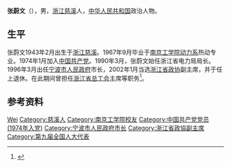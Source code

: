 '''张蔚文'''（{{bd|1943年|2月}}），男，[[浙江|浙江]][[慈溪|慈溪]]人，[[中华人民共和国|中华人民共和国]]政治人物。

== 生平 ==
张蔚文1943年2月出生于[[浙江|浙江]][[慈溪|慈溪]]。1967年9月毕业于[[南京工学院|南京工学院]][[东南大学能源与环境学院|动力系]]热动专业。1974年1月加入[[中国共产党|中国共产党]]。1990年3月，张蔚文始任浙江省电力局局长。1996年3月出任[[宁波市人民政府|宁波市人民政府]]市长，2002年1月当选[[浙江省政协|浙江省政协]]副主席，并于任上退休。在此期间曾担任[[浙江省总工会|浙江省总工会]]主席等职务<ref>{{cite web|url=http://news.enorth.com.cn/system/2002/01/29/000256863.shtml|title=宁波市市长张蔚文今当选为浙江省政协副主席|publisher=人民网|date=2002-01-29|accessdate=2013-12-14|archive-date=2019-06-04|archive-url=https://web.archive.org/web/20190604002431/http://news.enorth.com.cn/system/2002/01/29/000256863.shtml|dead-url=no}}</ref>。

== 参考资料 ==
{{reflist}}

{{start box}}
{{s-gov}}
{{succession box|[[许运鸿|许运鸿]]|[[金德水|金德水]]|[[宁波市人民政府|宁波市人民政府]]市长|1996年3月－2002年1月}}
{{end box}}

{{中华人民共和国宁波市正职领导人}}

{{Authority control}}
{{DEFAULTSORT:Zhang weiwen}}
[[Category:张姓|Wei]]
[[Category:慈溪人|Category:慈溪人]]
[[Category:南京工学院校友|Category:南京工学院校友]]
[[Category:中国共产党党员_(1974年入党)|Category:中国共产党党员 (1974年入党)]]
[[Category:宁波市人民政府市长|Category:宁波市人民政府市长]]
[[Category:浙江省政協副主席|Category:浙江省政協副主席]]
[[Category:第九届全国人大代表|Category:第九届全国人大代表]]


{{china-poli-bio-stub}}